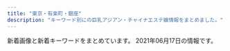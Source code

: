 ```yaml
---
title: "東京・有楽町・銀座"
description: "キーワード別にの巨乳アジアン・チャイナエステ嬢情報をまとめました。"
---
```


新着画像と新着キーワードをまとめています。
2021年06月17日の情報です。

<DmmAffiliateIns />
<KeywordTable
  shops={
    [
    {
        "url": "https://ningyocho-esthe.work/",
        "name": "Dream",
        "keywords": {
            "88": 1,
            "\u30bb\u30af\u30b7\u30fc": 3
        },
        "img_links": [
            "https://ningyocho-esthe.work/images/dream/staff/13.jpg",
            "https://ningyocho-esthe.work/images/dream/common/gallery_07.png",
            "https://ningyocho-esthe.work/images/dream/common/side_bnr_02.png",
            "https://ningyocho-esthe.work/images/dream/home/image_01.png",
            "https://ningyocho-esthe.work/images/dream/common/gallery_10.png",
            "https://ningyocho-esthe.work/images/dream/staff/\u30ca\u30ca.jpg",
            "https://ningyocho-esthe.work/images/dream/common/side_bnr_01.png",
            "https://ningyocho-esthe.work/images/dream/common/header_info.png",
            "https://ningyocho-esthe.work/images/dream/home/teaser.png",
            "https://ningyocho-esthe.work/images/dream/common/credit_01.png",
            "https://ningyocho-esthe.work/images/dream/staff/imgapp6.jpg",
            "https://ningyocho-esthe.work/images/dream/home/image_02.png",
            "https://ningyocho-esthe.work/images/dream/common/credit_02.png",
            "https://ningyocho-esthe.work/images/dream/common/credit_03.png",
            "https://ningyocho-esthe.work/images/dream/common/gallery_06.png",
            "https://ningyocho-esthe.work/images/dream/staff/3.jpg",
            "https://ningyocho-esthe.work/images/dream/common/gallery_01.png",
            "https://ningyocho-esthe.work/images/dream/staff/\u3042\u307f.jpg",
            "https://ningyocho-esthe.work/images/dream/common/gallery_02.png",
            "https://ningyocho-esthe.work/images/dream/staff/\u5929\u4f7f\u591c\u6708.jpeg",
            "https://ningyocho-esthe.work/images/dream/common/header_phone_pc.png",
            "https://ningyocho-esthe.work/images/dream/staff/imgapp_3.jpg",
            "https://ningyocho-esthe.work/images/dream/staff/1.jpg",
            "https://ningyocho-esthe.work/images/dream/staff/2.jpg",
            "https://ningyocho-esthe.work/images/dream/common/gallery_04.png",
            "https://ningyocho-esthe.work/images/dream/nvpuai2.jpeg",
            "https://ningyocho-esthe.work/images/dream/common/gallery_09.png",
            "https://ningyocho-esthe.work/images/dream/home/image_03.png",
            "https://ningyocho-esthe.work/images/dream/common/gallery_03.png",
            "https://ningyocho-esthe.work/images/dream/common/gallery_08.png",
            "https://ningyocho-esthe.work/images/dream/staff/imgapp_1.jpg",
            "https://ningyocho-esthe.work/images/dream/staff/ni.jpeg",
            "https://ningyocho-esthe.work/images/dream/common/gallery_05.png"
        ],
        "station": "\u4eba\u5f62\u753a\u99c5A1\u51fa\u53e3"
    },
    {
        "keywords": {},
        "station": "\u4eba\u5f62\u753a\u99c5A6",
        "url": "http://yume-sato.blue/",
        "name": "\u5922\u306e\u90f7",
        "img_links": [
            "http://yume-sato.blue/uploads//sites/18/2020/09/g5.jpg",
            "http://yume-sato.blue/uploads//sites/18/2021/04/1.jpg",
            "http://yume-sato.blue/uploads//sites/18/2020/09/g1.jpg",
            "http://yume-sato.blue/uploads//sites/18/2021/05/g3.jpg",
            "http://yume-sato.blue/uploads//sites/18/2020/09/pick.jpg",
            "http://yume-sato.blue/uploads//sites/18/2021/05/g3-150x150.jpg",
            "http://yume-sato.blue/uploads//sites/18/2020/09/top1-1.jpg",
            "http://yume-sato.blue/uploads//sites/18/2020/09/g6-150x150.jpg",
            "http://yume-sato.blue/uploads//sites/18/2020/12/gg.jpg",
            "http://yume-sato.blue/uploads//sites/18/2020/09/s_staff.png",
            "http://yume-sato.blue/uploads//sites/18/2020/09/mobile-1.jpg",
            "http://yume-sato.blue/uploads//sites/18/2020/09/g1-150x150.jpg",
            "http://yume-sato.blue/uploads//sites/18/2020/09/g2-150x150.jpg",
            "http://yume-sato.blue/uploads//sites/18/2020/09/g2.jpg",
            "http://yume-sato.blue/uploads//sites/18/2020/09/g4.jpg",
            "http://yume-sato.blue/uploads//sites/18/2021/06/g3.jpg",
            "http://yume-sato.blue/uploads//sites/18/2020/09/top.jpg",
            "http://yume-sato.blue/uploads//sites/18/2021/04/1-225x300.jpg",
            "http://yume-sato.blue/uploads//sites/18/2020/12/gg-150x150.jpg",
            "http://yume-sato.blue/uploads//sites/18/2020/09/g5-150x150.jpg",
            "http://yume-sato.blue/uploads//sites/18/2020/09/g6.jpg",
            "http://yume-sato.blue/uploads//sites/18/2021/06/g3-150x150.jpg",
            "http://yume-sato.blue/uploads//sites/18/2020/09/news.jpg",
            "http://yume-sato.blue/uploads//sites/18/2020/10/g2.jpg",
            "http://yume-sato.blue/uploads//sites/18/2020/09/g4-150x150.jpg"
        ]
    },
    {
        "keywords": {
            "87": 4,
            "86": 16,
            "85": 2
        },
        "url": "http://missyou-esthe.com/",
        "name": "Lotus\uff5e\u30ed\u30fc\u30bf\u30b9\uff5e",
        "station": "\u65b0\u5bcc\u753a\u99c53\u756a\u51fa\u53e3",
        "img_links": [
            "http://missyou-esthe.com/img/cg10.jpg",
            "http://missyou-esthe.com/img/cg11.jpg",
            "http://missyou-esthe.com/img/tt21.jpg",
            "http://missyou-esthe.com/img/cg14.jpg",
            "http://missyou-esthe.com/img/cg04.jpg",
            "http://missyou-esthe.com/img/f.jpg",
            "http://missyou-esthe.com/img/cg09.jpg",
            "http://missyou-esthe.com/img/t3.jpg",
            "http://missyou-esthe.com/img/cg06.jpg",
            "http://missyou-esthe.com/img/tt12.jpg",
            "http://missyou-esthe.com/img/cg07.jpg",
            "http://missyou-esthe.com/img/cg091.jpg",
            "http://missyou-esthe.com/img/tt1.jpg",
            "http://missyou-esthe.com/img/eve.jpg",
            "http://missyou-esthe.com/img/tt16.jpg",
            "http://missyou-esthe.com/img/tt19.jpg",
            "http://missyou-esthe.com/img/tt20.jpg",
            "http://missyou-esthe.com/img/tt11.jpg",
            "http://missyou-esthe.com/img/cg01.jpg",
            "http://missyou-esthe.com/img/cg02.jpg",
            "http://missyou-esthe.com/img/tt2.jpg",
            "http://missyou-esthe.com/img/mr1.jpg",
            "http://missyou-esthe.com/img/tt18.jpg",
            "http://missyou-esthe.com/img/cg13.jpg",
            "http://missyou-esthe.com/img/cg03.jpg",
            "http://missyou-esthe.com/img/f1.jpg",
            "http://missyou-esthe.com/img/tt14.jpg",
            "http://missyou-esthe.com/img/t2.jpg",
            "http://missyou-esthe.com/img/t1.jpg",
            "http://missyou-esthe.com/img/tt17.jpg",
            "http://missyou-esthe.com/img/cg05.jpg",
            "http://missyou-esthe.com/img/no.png",
            "http://missyou-esthe.com/img/tt4.jpg",
            "http://missyou-esthe.com/img/lin.jpg",
            "http://missyou-esthe.com/img/tt13.jpg",
            "http://missyou-esthe.com/img/tt15.jpg",
            "http://missyou-esthe.com/img/cg08.jpg"
        ]
    },
    {
        "url": "http://e-berry.work/index.html",
        "station": "\u6c34\u5929\u5bae\u524d\u99c56\u756a\u51fa\u53e3",
        "keywords": {},
        "img_links": [
            "http://e-berry.work/img/natumi1.jpg",
            "http://e-berry.work/sp/img/yoko1.jpg",
            "http://e-berry.work/images/9.jpg",
            "http://e-berry.work/sp/images/10.jpg",
            "http://e-berry.work/sp/img/ayumi1.jpg",
            "http://e-berry.work/sp/staff/yoko.jpg",
            "http://e-berry.work/images/ac1.jpg",
            "http://e-berry.work/images/rec1.jpg",
            "http://e-berry.work/sp/images/sys2.png",
            "http://e-berry.work/sp/img/nene1.jpg",
            "http://e-berry.work/images/interior_t.jpg",
            "http://e-berry.work/images/sys2.jpg",
            "http://e-berry.work/sp/images/sys1.png",
            "http://e-berry.work/img/hikari1.jpg",
            "http://e-berry.work/sp/staff/nene.jpg",
            "http://e-berry.work/sp/images/ac1.jpg",
            "http://e-berry.work/images/sm.jpg",
            "http://e-berry.work/images/newface.jpg",
            "http://e-berry.work/sp/images/newsb.png",
            "http://e-berry.work/sp/images/tel.png",
            "http://e-berry.work/sp/img/aya1.jpg",
            "http://e-berry.work/sp/img/rina1.jpg",
            "http://e-berry.work/sp/images/b1.jpg",
            "http://e-berry.work/images/news_t.jpg",
            "http://e-berry.work/sp/images/staff_t.png",
            "http://e-berry.work/sp/img/moka1.jpg",
            "http://e-berry.work/staff/hikari.jpg",
            "http://e-berry.work/images/b1.jpg",
            "http://e-berry.work/sp/images/sys3.png",
            "http://e-berry.work/images/rec2.jpg",
            "http://e-berry.work/staff/ai.jpg",
            "http://e-berry.work/img/rina1.jpg",
            "http://e-berry.work/sp/images/head.jpg",
            "http://e-berry.work/sp/img/ai1.jpg",
            "http://e-berry.work/sp/img/hikari1.jpg",
            "http://e-berry.work/images/int1.jpg",
            "http://e-berry.work/sp/staff/natumi.jpg",
            "http://e-berry.work/sp/img/natumi1.jpg",
            "http://e-berry.work/staff/ayumi.jpg",
            "http://e-berry.work/img/ayumi1.jpg",
            "http://e-berry.work/sp/images/int1.png",
            "http://e-berry.work/staff/aya.jpg",
            "http://e-berry.work/sp/images/topgirl.png",
            "http://e-berry.work/img/ai1.jpg",
            "http://e-berry.work/images/newsb.png",
            "http://e-berry.work/staff/natumi.jpg",
            "http://e-berry.work/sp/images/int2.png",
            "http://e-berry.work/sp/images/9.jpg",
            "http://e-berry.work/sp/staff/ayumi.jpg",
            "http://e-berry.work/images/concept.jpg",
            "http://e-berry.work/sp/staff/rina.jpg",
            "http://e-berry.work/img/nene1.jpg",
            "http://e-berry.work/sp/images/interior_t.png",
            "http://e-berry.work/img/moka1.jpg",
            "http://e-berry.work/sp/images/concept.jpg",
            "http://e-berry.work/staff/rina.jpg",
            "http://e-berry.work/sp/images/news.png",
            "http://e-berry.work/images/b2.jpg",
            "http://e-berry.work/img/yoko1.jpg",
            "http://e-berry.work/staff/haruka.jpg",
            "http://e-berry.work/sp/staff/aya.jpg",
            "http://e-berry.work/images/staff_t.jpg",
            "http://e-berry.work/images/sys1.jpg",
            "http://e-berry.work/sp/staff/haruka.jpg",
            "http://e-berry.work/staff/moka.jpg",
            "http://e-berry.work/sp/images/newface.png",
            "http://e-berry.work/sp/images/rec2.png",
            "http://e-berry.work/images/sys3.jpg",
            "http://e-berry.work/img/aya1.jpg",
            "http://e-berry.work/sp/staff/hikari.jpg",
            "http://e-berry.work/img/haruka1.jpg",
            "http://e-berry.work/images/head.jpg",
            "http://e-berry.work/sp/images/rec1.jpg",
            "http://e-berry.work/images/tgirl.jpg",
            "http://e-berry.work/staff/nene.jpg",
            "http://e-berry.work/sp/staff/ai.jpg",
            "http://e-berry.work/images/10.jpg",
            "http://e-berry.work/sp/images/footer.jpg",
            "http://e-berry.work/images/int2.jpg",
            "http://e-berry.work/sp/images/b2.jpg",
            "http://e-berry.work/sp/staff/moka.jpg",
            "http://e-berry.work/sp/img/haruka1.jpg",
            "http://e-berry.work/staff/yoko.jpg"
        ],
        "name": "\u30a2\u30ed\u30de\u30a2\u30ea\u30a2"
    },
    {
        "name": "\u3086\u3089\u308a\u9999",
        "img_links": [
            "http://yurarika.work/staff/mirai.jpg",
            "http://yurarika.work/staff/mika1.jpg",
            "http://yurarika.work/staff/rara.jpg",
            "http://yurarika.work/staff/rara1.jpg",
            "http://yurarika.work/staff/mika2.jpg",
            "http://yurarika.work/staff/mirai2.jpg",
            "http://yurarika.work/staff/mirai1.jpg",
            "http://yurarika.work/staff/aya2.jpg",
            "http://yurarika.work/staff/aya.jpg",
            "http://yurarika.work/staff/rara2.jpg",
            "http://yurarika.work/staff/mika.jpg",
            "http://yurarika.work/img/all/loader.png",
            "http://yurarika.work/staff/aya1.jpg"
        ],
        "keywords": {
            "88": 6,
            "C": 14,
            "D": 6,
            "85": 10,
            "86": 4
        },
        "station": "\u6c34\u5929\u5bae\u524d\u99c58\u756a\u51fa\u53e3",
        "url": "http://yurarika.work/"
    },
    {
        "station": "\u99ac\u55b0\u6a2a\u5c71\u99c5A2\u51fa\u53e3",
        "name": "Miss.9\uff5e\u30df\u30b9.\u30ad\u30e5\u30a6\uff5e",
        "img_links": [
            "http://esthe-aroma.com/images/cg09.jpg",
            "http://esthe-aroma.com/images/cg08.jpg",
            "http://esthe-aroma.com/images/cg06.jpg",
            "http://esthe-aroma.com/images/cg07.jpg",
            "http://esthe-aroma.com/images/icon_info.png",
            "http://esthe-aroma.com/images/cg13.jpg",
            "http://esthe-aroma.com/images/cg10.jpg",
            "http://esthe-aroma.com/images/icon_staff.png",
            "http://esthe-aroma.com/images/end-info.png",
            "http://esthe-aroma.com/images/cg01.jpg",
            "http://esthe-aroma.com/images/cg12.jpg",
            "http://esthe-aroma.com/images/mainImg_sub.jpg",
            "http://esthe-aroma.com/images/cg11.jpg",
            "http://esthe-aroma.com/images/photo03.jpg",
            "http://esthe-aroma.com/images/icon_tel.png",
            "http://esthe-aroma.com/images/cg05.jpg",
            "http://esthe-aroma.com/images/cg04.jpg",
            "http://esthe-aroma.com/images/photo01.jpg",
            "http://esthe-aroma.com/images/icon_top.png",
            "http://esthe-aroma.com/images/cg02.jpg",
            "http://esthe-aroma.com/images/photo02.jpg",
            "http://esthe-aroma.com/images/btn2.png",
            "http://esthe-aroma.com/images/cg03.jpg",
            "http://esthe-aroma.com/images/qrc.jpg",
            "http://esthe-aroma.com/images/icon_concept.png"
        ],
        "url": "http://esthe-aroma.com/",
        "keywords": {
            "E": 1,
            "D": 10,
            "C": 2,
            "86": 13
        }
    },
    {
        "img_links": [
            "http://sakura.relaxnabi.com/css/topleft02.png",
            "http://sakura.relaxnabi.com/css/staff/staff001.jpg",
            "http://sakura.relaxnabi.com/css/staff/staff002.jpg",
            "http://sakura.relaxnabi.com/css/nav/nav-001.png",
            "http://sakura.relaxnabi.com/css/nav/nav-002.png",
            "http://sakura.relaxnabi.com/css/staff/staff003.jpg",
            "http://sakura.relaxnabi.com/css/staff/staff005.jpg",
            "http://sakura.relaxnabi.com/css/staff/staff004.jpg",
            "http://sakura.relaxnabi.com/css/nav/nav-003.png",
            "http://sakura.relaxnabi.com/css/cam00001.png",
            "http://sakura.relaxnabi.com/css/nav/nav-005.png",
            "http://sakura.relaxnabi.com/css/topleft01.png",
            "http://sakura.relaxnabi.com/css/staff/staff18.jpg",
            "http://sakura.relaxnabi.com/css/nav/nav-004.png",
            "http://sakura.relaxnabi.com/css/nav/nav-006.png",
            "http://sakura.relaxnabi.com/css/topright02.jpg",
            "http://sakura.relaxnabi.com/css/tel03.png"
        ],
        "url": "http://sakura.relaxnabi.com/",
        "name": "\u685c\uff5e\u3055\u304f\u3089\uff5e",
        "station": "\u8305\u5834\u753a\u99c51\u756a\u51fa\u53e3",
        "keywords": {
            "C": 3,
            "87": 2,
            "89": 4,
            "D": 5
        }
    },
    {
        "url": "http://sweet-massage.work/",
        "keywords": {
            "C": 6,
            "E": 6,
            "85": 6,
            "D": 6,
            "86": 6,
            "88": 3,
            "89": 3
        },
        "name": "Sweet",
        "station": "\u8305\u5834\u753a\u99c53\u756a\u51fa\u53e3",
        "img_links": [
            "http://sweet-massage.work/img/st04.jpg",
            "http://sweet-massage.work/img/s2.jpg",
            "http://sweet-massage.work/img/s4.jpg",
            "http://sweet-massage.work/img/st05.jpg",
            "http://sweet-massage.work/sp/img/add.jpg",
            "http://sweet-massage.work/sp/img/st05.jpg",
            "http://sweet-massage.work/sp/img/st4.jpg",
            "http://sweet-massage.work/sp/img/pic.jpg",
            "http://sweet-massage.work/img/st01.jpg",
            "http://sweet-massage.work/img/sta4.jpg",
            "http://sweet-massage.work/sp/img/st1.jpg",
            "http://sweet-massage.work/sp/img/st01.jpg",
            "http://sweet-massage.work/sp/img/info.jpg",
            "http://sweet-massage.work/sp/img/botton.jpg",
            "http://sweet-massage.work/sp/img/st8.jpg",
            "http://sweet-massage.work/img/st4.jpg",
            "http://sweet-massage.work/sp/img/st08.jpg",
            "http://sweet-massage.work/img/sta1.jpg",
            "http://sweet-massage.work/sp/img/st02.jpg",
            "http://sweet-massage.work/sp/img/s4.jpg",
            "http://sweet-massage.work/sp/img/sys.jpg",
            "http://sweet-massage.work/sp/img/st005.jpg",
            "http://sweet-massage.work/sp/img/tel.jpg",
            "http://sweet-massage.work/img/mobile-1.png",
            "http://sweet-massage.work/sp/img/add2.jpg",
            "http://sweet-massage.work/sp/img/time.jpg",
            "http://sweet-massage.work/img/st2.jpg",
            "http://sweet-massage.work/img/s5.jpg",
            "http://sweet-massage.work/img/st005.jpg",
            "http://sweet-massage.work/sp/img/t-o.jpg",
            "http://sweet-massage.work/img/st02.jpg",
            "http://sweet-massage.work/sp/img/tit.jpg",
            "http://sweet-massage.work/img/s8.jpg",
            "http://sweet-massage.work/img/sta5.jpg",
            "http://sweet-massage.work/img/s1.jpg",
            "http://sweet-massage.work/img/st08.jpg",
            "http://sweet-massage.work/sp/img/t-a.jpg",
            "http://sweet-massage.work/sp/img/st2.jpg",
            "http://sweet-massage.work/img/sta8.jpg",
            "http://sweet-massage.work/img/st5.jpg",
            "http://sweet-massage.work/sp/img/st5.jpg",
            "http://sweet-massage.work/sp/img/st3.jpg",
            "http://sweet-massage.work/img/st8.jpg",
            "http://sweet-massage.work/sp/img/st04.jpg",
            "http://sweet-massage.work/sp/img/st03.jpg",
            "http://sweet-massage.work/sp/img/t-r.jpg",
            "http://sweet-massage.work/sp/img/t-s.jpg",
            "http://sweet-massage.work/img/st03.jpg",
            "http://sweet-massage.work/img/st3.jpg",
            "http://sweet-massage.work/img/sta3.jpg",
            "http://sweet-massage.work/sp/img/t-t.jpg",
            "http://sweet-massage.work/sp/img/s5.jpg",
            "http://sweet-massage.work/sp/img/s3.jpg",
            "http://sweet-massage.work/sp/img/s8.jpg",
            "http://sweet-massage.work/sp/img/pc.jpg",
            "http://sweet-massage.work/img/foot-body.jpg",
            "http://sweet-massage.work/img/m1.png",
            "http://sweet-massage.work/img/st1.jpg",
            "http://sweet-massage.work/img/s3.jpg",
            "http://sweet-massage.work/img/sta2.jpg"
        ]
    },
    {
        "keywords": {
            "D": 4,
            "89": 1,
            "87": 1,
            "E": 1,
            "C": 1
        },
        "img_links": [
            "https://est-tiara.info/staffPhoto/s20201016083614.jpg",
            "https://est-tiara.info/js/sliderLine/slide_prev.png",
            "https://est-tiara.info/staffPhoto/s20210304100121.jpg",
            "https://est-tiara.info/staffPhoto/b20210304095845.jpg",
            "https://est-tiara.info/images/gallery/r2.jpg",
            "https://est-tiara.info/staffPhoto/s20210304095623.jpg",
            "https://est-tiara.info/images/returnBtn.png",
            "https://est-tiara.info/uploadfiles/Image/campaignEstTiaraInfo.jpg",
            "https://est-tiara.info/images/gallery/r8.jpg",
            "https://est-tiara.info/staffPhoto/s20210304100038.jpg",
            "https://est-tiara.info/staffPhoto/b20210304100121.jpg",
            "https://est-tiara.info/staffPhoto/b20210304095623.jpg",
            "https://est-tiara.info/images/gallery/r4.jpg",
            "https://est-tiara.info/staffPhoto/b20210304100038.jpg",
            "https://est-tiara.info/staffPhoto/b20201016083614.jpg",
            "https://est-tiara.info/images/gallery/r6.jpg",
            "https://est-tiara.info/staffPhoto/s20210304095845.jpg",
            "https://est-tiara.info/js/sliderLine/slide_next.png",
            "https://est-tiara.info/staffPhoto/s20201016083828.jpg",
            "https://est-tiara.info/staffPhoto/b20210304095739.jpg",
            "https://est-tiara.info/images/gallery/r1.jpg",
            "https://est-tiara.info/images/gallery/r7.jpg",
            "https://est-tiara.info/staffPhoto/s20210304095739.jpg",
            "https://est-tiara.info/images/mobile.png",
            "https://est-tiara.info/staffPhoto/b20201016083828.jpg",
            "https://est-tiara.info/images/gallery/r3.jpg",
            "https://est-tiara.info/images/gallery/r5.jpg"
        ],
        "station": "\u6771\u9280\u5ea7\u99c5A7\u51fa\u53e3",
        "url": "https://est-tiara.info/",
        "name": "Tiara-\u30c6\u30a4\u30a2\u30e9-"
    },
    {
        "station": "\u4eba\u5f62\u753a\u99c5A1\u51fa\u53e3",
        "name": "COCOSIA",
        "url": "http://cocosia-massage.work/",
        "keywords": {
            "D": 8,
            "C": 22,
            "F": 5,
            "E": 2,
            "87": 2,
            "85": 16,
            "88": 5
        },
        "img_links": [
            "http://cocosia-massage.work/sp/img/p-3.jpg",
            "http://cocosia-massage.work/img/xmas.png",
            "http://cocosia-massage.work/sp/img/st1.jpg",
            "http://cocosia-massage.work/img/newf.jpg",
            "http://cocosia-massage.work/img/sta6.jpg",
            "http://cocosia-massage.work/img/st2.jpg",
            "http://cocosia-massage.work/img/st4.jpg",
            "http://cocosia-massage.work/sp/img/cam1.jpg",
            "http://cocosia-massage.work/sp/img/t-t2.jpg",
            "http://cocosia-massage.work/sp/img/p-6.jpg",
            "http://cocosia-massage.work/img/sta3.jpg",
            "http://cocosia-massage.work/img/sta4.jpg",
            "http://cocosia-massage.work/sp/img/cam4.jpg",
            "http://cocosia-massage.work/sp/img/t-r.jpg",
            "http://cocosia-massage.work/img/cncp.jpg",
            "http://cocosia-massage.work/img/st3.jpg",
            "http://cocosia-massage.work/img/sta5.jpg",
            "http://cocosia-massage.work/sp/img/cam3.jpg",
            "http://cocosia-massage.work/sp/img/t-s.jpg",
            "http://cocosia-massage.work/img/st5.jpg",
            "http://cocosia-massage.work/sp/img/st4.jpg",
            "http://cocosia-massage.work/sp/img/p-4.jpg",
            "http://cocosia-massage.work/img/head2.jpg",
            "http://cocosia-massage.work/sp/img/cam2.jpg",
            "http://cocosia-massage.work/sp/img/st5.jpg",
            "http://cocosia-massage.work/sp/img/info.jpg",
            "http://cocosia-massage.work/sp/img/pc.jpg",
            "http://cocosia-massage.work/sp/img/st3.jpg",
            "http://cocosia-massage.work/img/nos.jpg",
            "http://cocosia-massage.work/sp/img/t-t.jpg",
            "http://cocosia-massage.work/img/st6.jpg",
            "http://cocosia-massage.work/sp/img/st2.jpg",
            "http://cocosia-massage.work/sp/img/st6.jpg",
            "http://cocosia-massage.work/img/st1.jpg",
            "http://cocosia-massage.work/sp/img/rec.jpg",
            "http://cocosia-massage.work/img/sta2.jpg",
            "http://cocosia-massage.work/sp/img/p-5.jpg",
            "http://cocosia-massage.work/sp/img/qr.jpg",
            "http://cocosia-massage.work/img/acc.jpg",
            "http://cocosia-massage.work/img/r9.jpg",
            "http://cocosia-massage.work/img/news.jpg",
            "http://cocosia-massage.work/img/fla-2.jpg",
            "http://cocosia-massage.work/sp/img/botton.jpg",
            "http://cocosia-massage.work/img/conc.jpg",
            "http://cocosia-massage.work/sp/img/sys.jpg",
            "http://cocosia-massage.work/img/sta1.jpg",
            "http://cocosia-massage.work/sp/img/acc.jpg",
            "http://cocosia-massage.work/img/fla-1.jpg"
        ]
    },
    {
        "url": "http://luna-shine.info/",
        "keywords": {
            "82": 3,
            "89": 21,
            "88": 21,
            "87": 12,
            "\u30bb\u30af\u30b7\u30fc": 1,
            "D": 30,
            "84": 3,
            "85": 6,
            "F": 6,
            "\u80f8": 2,
            "E": 13,
            "C": 12,
            "G": 6,
            "81": 3,
            "86": 6
        },
        "station": "\u5c0f\u4f1d\u99ac\u753a\u99c53\u756a\u51fa\u53e3",
        "img_links": [
            "http://luna-shine.info/uploads/lunashine/2020/01/e5beaee4bfa1e59bbee78987_20190517131309.jpg",
            "http://luna-shine.info/uploads/lunashine/2013/05/p1020464_e589afe69cac.jpg",
            "http://luna-shine.info/uploads/lunashine/2013/01/room-10.jpg",
            "http://luna-shine.info/uploads/lunashine/2013/01/room-8.jpg",
            "http://luna-shine.info/uploads/lunashine/2014/06/image-15.jpeg",
            "http://luna-shine.info/uploads/lunashine/2013/11/e381afe3828be3818befbc92-1000x1333.jpg",
            "http://luna-shine.info/uploads/lunashine/2019/04/flash1.jpg",
            "http://luna-shine.info/uploads/lunashine/images/no-photo.jpg",
            "http://luna-shine.info/uploads/lunashine/2013/01/room-2.jpg",
            "http://luna-shine.info/uploads/lunashine/2014/06/9c1b42356edc1bb51d040e0a1783fa97.png",
            "http://luna-shine.info/uploads/lunashine/2013/03/img_0522_e589afe69cac-1000x1333.jpg",
            "http://luna-shine.info/uploads/lunashine/2012/12/mobile.jpg",
            "http://luna-shine.info/uploads/lunashine/2012/12/mailmaka.jpg",
            "http://luna-shine.info/uploads/lunashine/images/rq01.jpg",
            "http://luna-shine.info/uploads/lunashine/2013/10/e381bfe38286e3818d-5_e589afe69cac.jpg",
            "http://luna-shine.info/uploads/lunashine/2013/01/room-11.jpg",
            "http://luna-shine.info/uploads/lunashine/images/new_tit.jpg",
            "http://luna-shine.info/uploads/lunashine/2019/12/e5beaee4bfa1e59bbee78987_20191207154634.jpg",
            "http://luna-shine.info/uploads/lunashine/2017/04/22221.jpg",
            "http://luna-shine.info/uploads/lunashine/2019/03/e5beaee4bfa1e59bbee78987_201903161627476.jpg",
            "http://luna-shine.info/uploads/lunashine/images/rq03.jpg",
            "http://luna-shine.info/uploads/lunashine/2013/10/4_e589afe69cac.jpg",
            "http://luna-shine.info/uploads/lunashine/2013/01/room-1.jpg",
            "http://luna-shine.info/uploads/lunashine/2015/12/qqe59bbee7898720151214133747.jpg",
            "http://luna-shine.info/uploads/lunashine/2015/01/0.jpg",
            "http://luna-shine.info/uploads/lunashine/2016/12/img_4240.jpg",
            "http://luna-shine.info/uploads/lunashine/images/new_d.jpg",
            "http://luna-shine.info/uploads/lunashine/2015/09/1-12041z120344c1_e589afe69cac_e589afe69cac.jpg",
            "http://luna-shine.info/uploads/lunashine/2015/03/171f728230a16701d87b9e61ba70edf8.png",
            "http://luna-shine.info/uploads/lunashine/2013/01/room-6.jpg",
            "http://luna-shine.info/uploads/lunashine/2015/03/8dbe4d07b4f1258c30f14b30e60c1466.png",
            "http://luna-shine.info/uploads/lunashine/2014/05/naomi1-276x3583.jpg",
            "http://luna-shine.info/uploads/lunashine/2013/01/room-3.jpg",
            "http://luna-shine.info/uploads/lunashine/2013/10/e381bfe3818d2_e589afe69cac.jpg",
            "http://luna-shine.info/uploads/lunashine/2019/07/qqe59bbee78987201504181707251.jpg",
            "http://luna-shine.info/uploads/lunashine/2019/04/e5beaee4bfa1e59bbee78987_2019031616274791.jpg",
            "http://luna-shine.info/uploads/lunashine/2013/10/e38182e38286e381bf3_e589afe69cac.jpg",
            "http://luna-shine.info/uploads/lunashine/2019/04/bottom.jpg",
            "http://luna-shine.info/uploads/lunashine/2014/05/22.jpg",
            "http://luna-shine.info/uploads/lunashine/images/picup.png",
            "http://luna-shine.info/uploads/lunashine/2016/11/31.jpg",
            "http://luna-shine.info/uploads/lunashine/2019/04/e5beaee4bfa1e59bbee78987_201903161627478.jpg",
            "http://luna-shine.info/uploads/lunashine/2015/01/2_e589afe69cac.jpg",
            "http://luna-shine.info/uploads/lunashine/2013/01/room-7.jpg",
            "http://luna-shine.info/uploads/lunashine/2013/01/img_0370_e589afe69cac-276x368.jpg",
            "http://luna-shine.info/uploads/lunashine/2014/06/image-14.jpeg",
            "http://luna-shine.info/uploads/lunashine/2014/05/naomi1-276x3584.jpg",
            "http://luna-shine.info/uploads/lunashine/2015/04/1111_e589afe69cac.jpg",
            "http://luna-shine.info/uploads/lunashine/2013/01/qiu-1.jpg",
            "http://luna-shine.info/uploads/lunashine/2012/12/topview1.jpg",
            "http://luna-shine.info/uploads/lunashine/2019/04/e5beaee4bfa1e59bbee78987_201903161627475.jpg",
            "http://luna-shine.info/uploads/lunashine/2019/12/e5beaee4bfa1e59bbee78987_201912071546181.jpg",
            "http://luna-shine.info/uploads/lunashine/2013/01/img_0427_e589afe69cac-276x368.jpg",
            "http://luna-shine.info/uploads/lunashine/2017/03/saki1.jpg",
            "http://luna-shine.info/uploads/lunashine/2019/03/e5beaee4bfa1e59bbee78987_201903141535171.jpg",
            "http://luna-shine.info/uploads/lunashine/2015/01/11.jpg",
            "http://luna-shine.info/uploads/lunashine/2013/01/room-5.jpg",
            "http://luna-shine.info/uploads/lunashine/2012/12/topview0.jpg",
            "http://luna-shine.info/uploads/lunashine/2019/05/e5beaee4bfa1e59bbee78987_201905171313091.jpg",
            "http://luna-shine.info/uploads/lunashine/2014/04/image_e589afe69cac.png",
            "http://luna-shine.info/uploads/lunashine/2019/04/tel.jpg",
            "http://luna-shine.info/uploads/lunashine/2019/05/e5beaee4bfa1e59bbee78987_20190517131309.jpg",
            "http://luna-shine.info/uploads/lunashine/2018/05/2.jpg",
            "http://luna-shine.info/uploads/lunashine/2017/03/saki.jpg",
            "http://luna-shine.info/uploads/lunashine/2013/11/e381afe3828be3818b-1000x1333.jpg",
            "http://luna-shine.info/uploads/lunashine/2013/10/e381bfe382841_e589afe69cac.jpg",
            "http://luna-shine.info/uploads/lunashine/2013/01/room-9.jpg",
            "http://luna-shine.info/uploads/lunashine/2015/03/11111.jpg",
            "http://luna-shine.info/uploads/lunashine/2012/12/topview3.jpg",
            "http://luna-shine.info/uploads/lunashine/2015/04/1111_e589afe69cac1.jpg",
            "http://luna-shine.info/uploads/lunashine/2015/06/image1-266x4001.jpg",
            "http://luna-shine.info/uploads/lunashine/2012/12/topview4.jpg"
        ],
        "name": "\u30eb\u30ca\u30b7\u30e3\u30a4\u30f3"
    },
    {
        "url": "https://angel-love.tyo.cm/",
        "keywords": {
            "86": 6,
            "E": 6,
            "85": 12,
            "D": 24,
            "83": 6,
            "87": 6
        },
        "img_links": [
            "https://angel-love.tyo.cm/images/s_news.jpg",
            "https://angel-love.tyo.cm/images/room3.jpg",
            "https://angel-love.tyo.cm/images/news_bj3.jpg",
            "https://angel-love.tyo.cm/photos/sites/27/2021/06/2021061603034274.jpg",
            "https://angel-love.tyo.cm/images/s1.jpg",
            "https://angel-love.tyo.cm/images/top.jpg",
            "https://angel-love.tyo.cm/images/s_staff.png",
            "https://angel-love.tyo.cm/images/room1.jpg",
            "https://angel-love.tyo.cm/images/room4.jpg",
            "https://angel-love.tyo.cm/photos/sites/27/2021/06/2021061603040833.jpg",
            "https://angel-love.tyo.cm/photos/sites/27/2021/06/2021061603044938.jpg",
            "https://angel-love.tyo.cm/images/room2.jpg",
            "https://angel-love.tyo.cm/images/mobile.jpg",
            "https://angel-love.tyo.cm/photos/sites/27/2021/06/2021061603031939.jpg",
            "https://angel-love.tyo.cm/images/s3.jpg",
            "https://angel-love.tyo.cm/images/news_bj1.jpg",
            "https://angel-love.tyo.cm/images/info.jpg",
            "https://angel-love.tyo.cm/photos/sites/27/2021/06/2021061603025566.jpg"
        ],
        "name": "Angel Love",
        "station": "\u9280\u5ea7\u99c5A5\u51fa\u53e3"
    },
    {
        "url": "http://xn--vckg5a5c7c8c1czd.in.net/",
        "station": "\u65b0\u5bcc\u753a\u99c5",
        "img_links": [
            "http://xn--vckg5a5c7c8c1czd.in.net/images/an_2_05.jpg",
            "http://xn--vckg5a5c7c8c1czd.in.net/images/staff_images/top_small_1.jpg",
            "http://xn--vckg5a5c7c8c1czd.in.net/images/an_2_02.jpg",
            "http://xn--vckg5a5c7c8c1czd.in.net/images/an_1_06.jpg",
            "http://xn--vckg5a5c7c8c1czd.in.net/images/slider/slide1s.jpg",
            "http://xn--vckg5a5c7c8c1czd.in.net/images/slider/slide1.jpg",
            "http://xn--vckg5a5c7c8c1czd.in.net/images/staff_images/top_small_17.jpg",
            "http://xn--vckg5a5c7c8c1czd.in.net/images/an_2_03.jpg",
            "http://xn--vckg5a5c7c8c1czd.in.net/images/staff_images/cg14.jpg",
            "http://xn--vckg5a5c7c8c1czd.in.net/images/staff_images/top_small_5.jpg",
            "http://xn--vckg5a5c7c8c1czd.in.net/images/staff_images/top_small_16.jpg",
            "http://xn--vckg5a5c7c8c1czd.in.net/images/an_1_07.jpg",
            "http://xn--vckg5a5c7c8c1czd.in.net/images/slider/slide2s.jpg",
            "http://xn--vckg5a5c7c8c1czd.in.net/images/an_1_03.jpg",
            "http://xn--vckg5a5c7c8c1czd.in.net/images/an_1_04.jpg",
            "http://xn--vckg5a5c7c8c1czd.in.net/images/staff_images/top_small_14.jpg",
            "http://xn--vckg5a5c7c8c1czd.in.net/images/no.png",
            "http://xn--vckg5a5c7c8c1czd.in.net/images/staff_images/top_small_2.jpg",
            "http://xn--vckg5a5c7c8c1czd.in.net/images/index_01.jpg",
            "http://xn--vckg5a5c7c8c1czd.in.net/images/slider/slide2.jpg",
            "http://xn--vckg5a5c7c8c1czd.in.net/images/staff_images/cg17.jpg",
            "http://xn--vckg5a5c7c8c1czd.in.net/images/slider/slide3s.jpg",
            "http://xn--vckg5a5c7c8c1czd.in.net/images/staff_images/cg16.jpg",
            "http://xn--vckg5a5c7c8c1czd.in.net/images/an_1_02.jpg",
            "http://xn--vckg5a5c7c8c1czd.in.net/images/an_2_04.jpg",
            "http://xn--vckg5a5c7c8c1czd.in.net/images/QRcode.jpg",
            "http://xn--vckg5a5c7c8c1czd.in.net/images/slider/slide3.jpg",
            "http://xn--vckg5a5c7c8c1czd.in.net/images/staff_images/cg1.jpg",
            "http://xn--vckg5a5c7c8c1czd.in.net/images/an_2_06.jpg",
            "http://xn--vckg5a5c7c8c1czd.in.net/images/staff_images/cg5.jpg",
            "http://xn--vckg5a5c7c8c1czd.in.net/images/an_2_07.jpg",
            "http://xn--vckg5a5c7c8c1czd.in.net/images/staff_images/cg2.jpg"
        ],
        "keywords": {
            "86": 24,
            "E": 4,
            "D": 20
        },
        "name": "\u7652\u3057\u306e\u6d77"
    },
    {
        "name": "PRIME\u30fb\u30d7\u30e9\u30a4\u30e0",
        "img_links": [
            "http://prime-relax.work/sp/img/sys.jpg",
            "http://prime-relax.work/sp/img/p-9.jpg",
            "http://prime-relax.work/sp/img/sta7.jpg",
            "http://prime-relax.work/sp/img/t-a.jpg",
            "http://prime-relax.work/img/IMG_1667.jpg",
            "http://prime-relax.work/sp/img/add.jpg",
            "http://prime-relax.work/img/sta11.jpg",
            "http://prime-relax.work/sp/img/botton.jpg",
            "http://prime-relax.work/sp/img/time.jpg",
            "http://prime-relax.work/img/body-.jpg",
            "http://prime-relax.work/sp/img/cam.jpg",
            "http://prime-relax.work/img/sys.jpg",
            "http://prime-relax.work/img/st04.jpg",
            "http://prime-relax.work/img/IMG_1699.jpg",
            "http://prime-relax.work/img/sta8.jpg",
            "http://prime-relax.work/img/st7.jpg",
            "http://prime-relax.work/img/st07.jpg",
            "http://prime-relax.work/img/sta5.jpg",
            "http://prime-relax.work/sp/img/pc.jpg",
            "http://prime-relax.work/img/sta9.jpg",
            "http://prime-relax.work/sp/img/pic.jpg",
            "http://prime-relax.work/img/st5.jpg",
            "http://prime-relax.work/img/st9.jpg",
            "http://prime-relax.work/sp/img/sta13.jpg",
            "http://prime-relax.work/img/sta4.jpg",
            "http://prime-relax.work/sp/img/sta14.jpg",
            "http://prime-relax.work/sp/img/sta11.jpg",
            "http://prime-relax.work/img/sta12.jpg",
            "http://prime-relax.work/sp/img/t-t.jpg",
            "http://prime-relax.work/sp/img/sta4.jpg",
            "http://prime-relax.work/img/sta14.jpg",
            "http://prime-relax.work/img/sta7.jpg",
            "http://prime-relax.work/img/bottom.png",
            "http://prime-relax.work/sp/img/info.jpg",
            "http://prime-relax.work/sp/img/tel.jpg",
            "http://prime-relax.work/img/head.jpg",
            "http://prime-relax.work/sp/img/p-7.jpg",
            "http://prime-relax.work/img/st013.jpg",
            "http://prime-relax.work/sp/img/sta12.jpg",
            "http://prime-relax.work/img/IMG_1675.jpg",
            "http://prime-relax.work/sp/img/sta8.jpg",
            "http://prime-relax.work/img/st08.jpg",
            "http://prime-relax.work/img/link-.jpg",
            "http://prime-relax.work/img/st4.jpg",
            "http://prime-relax.work/sp/img/add3.jpg",
            "http://prime-relax.work/sp/img/add2.jpg",
            "http://prime-relax.work/img/st8.jpg",
            "http://prime-relax.work/sp/img/p-8.jpg",
            "http://prime-relax.work/sp/img/sta5.jpg",
            "http://prime-relax.work/img/sta13.jpg",
            "http://prime-relax.work/img/st12.jpg",
            "http://prime-relax.work/img/st11.jpg",
            "http://prime-relax.work/sp/img/t-r.jpg",
            "http://prime-relax.work/img/bottom-.png",
            "http://prime-relax.work/img/st13.jpg",
            "http://prime-relax.work/img/link20067.jpg",
            "http://prime-relax.work/sp/img/tit.jpg",
            "http://prime-relax.work/sp/img/t-o.jpg",
            "http://prime-relax.work/sp/img/t-s.jpg",
            "http://prime-relax.work/img/st14.jpg",
            "http://prime-relax.work/img/st014.jpg",
            "http://prime-relax.work/img/mo.png",
            "http://prime-relax.work/img/IMG_1709.jpg",
            "http://prime-relax.work/img/link300100.jpg",
            "http://prime-relax.work/img/link10033.jpg",
            "http://prime-relax.work/img/eve.jpg",
            "http://prime-relax.work/sp/img/sta9.jpg"
        ],
        "keywords": {
            "82": 1,
            "87": 4,
            "E": 1,
            "84": 5,
            "D": 10,
            "86": 7,
            "C": 7,
            "88": 1
        },
        "station": "\u99ac\u55b0\u753a\u99c51\u756a\u51fa\u53e3",
        "url": "http://prime-relax.work/"
    },
    {
        "url": "http://www.kayabatyo-massage.work/",
        "station": "\u8305\u5834\u753a\u99c511\u756a\u51fa\u53e3",
        "keywords": {},
        "name": "Angela",
        "img_links": [
            "http://www.kayabatyo-massage.work/images/recruit/point_03.png",
            "http://www.kayabatyo-massage.work/images/recruit/nagare_07.png",
            "http://www.kayabatyo-massage.work/images/mainvisual_02.jpg",
            "http://www.kayabatyo-massage.work/images/head_interior.jpg",
            "http://www.kayabatyo-massage.work/images/mainvisual_01_s.jpg",
            "http://www.kayabatyo-massage.work/staff/hinata.jpg",
            "http://www.kayabatyo-massage.work/images/recruit/nagare_03.jpg",
            "http://www.kayabatyo-massage.work/images/icon_ranking_01.png",
            "http://www.kayabatyo-massage.work/images/no_image.jpg",
            "http://www.kayabatyo-massage.work/images/recruit/nagare_02.jpg",
            "http://www.kayabatyo-massage.work/images/mainvisual_01.jpg",
            "http://www.kayabatyo-massage.work/images/recruit/point_07.png",
            "http://www.kayabatyo-massage.work/images/head_therapist.jpg",
            "http://www.kayabatyo-massage.work/staff/nanami.jpg",
            "http://www.kayabatyo-massage.work/images/recruit/point_04.png",
            "http://www.kayabatyo-massage.work/images/recruit/req_03.jpg",
            "http://www.kayabatyo-massage.work/images/recruit/nagare_05.png",
            "http://www.kayabatyo-massage.work/images/recruit/point_05.png",
            "http://www.kayabatyo-massage.work/images/recruit/point_09.png",
            "http://www.kayabatyo-massage.work/images/mainvisual_02_s.jpg",
            "http://www.kayabatyo-massage.work/images/sw_home.png",
            "http://www.kayabatyo-massage.work/images/recruit/nagare_06.png",
            "http://www.kayabatyo-massage.work/images/trigger.jpg",
            "http://www.kayabatyo-massage.work/images/icon_new.png",
            "http://www.kayabatyo-massage.work/images/recruit/point_06.png",
            "http://www.kayabatyo-massage.work/images/sw_tel.png",
            "http://www.kayabatyo-massage.work/images/icon_ranking_03.png",
            "http://www.kayabatyo-massage.work/images/icon_ranking_02.png",
            "http://www.kayabatyo-massage.work/images/recruit/point_08.png",
            "http://www.kayabatyo-massage.work/images/recruit/message_03.png",
            "http://www.kayabatyo-massage.work/images/recruit/sp_mainvisual.jpg",
            "http://www.kayabatyo-massage.work/staff/kaoru.jpg",
            "http://www.kayabatyo-massage.work/images/recruit/nagare_01.jpg"
        ]
    },
    {
        "name": "\u60a0",
        "station": "JR\u6771\u4eac\u99c5\u516b\u91cd\u6d32\u53e3",
        "keywords": {
            "85": 2,
            "C": 2,
            "E": 3,
            "89": 3
        },
        "img_links": [
            "http://koikst.xyz/_src/20886148/therapist-ito.jpg",
            "http://koikst.xyz/_src/20885809/www.cman.png",
            "http://koikst.xyz/_src/20886063/index_36.png",
            "http://koikst.xyz/_src/20886305/therapist-ito.jpg",
            "http://koikst.xyz/_src/20886066/slider2.png",
            "http://koikst.xyz/_src/20886092/therapist-ito.jpg",
            "http://koikst.xyz/_src/20886103/up.png",
            "http://koikst.xyz/_src/20886235/t02200330_0640096013249885015.jpg",
            "http://koikst.xyz/_src/20886111/_dsf0778_pp.jpg",
            "http://koikst.xyz/_src/20886005/wechatimg35.jpg",
            "http://koikst.xyz/_src/20886035/up.png",
            "http://koikst.xyz/_src/20886007/_k3_6020.jpg",
            "http://koikst.xyz/_src/51067440/wechatimg723.jpg",
            "http://koikst.xyz/_src/20885997/up.png",
            "http://koikst.xyz/_src/20991736/t02200330_0640096013249885015.jpg",
            "http://koikst.xyz/_src/20886061/index_34.png",
            "http://koikst.xyz/_src/20886010/img_3017.jpg",
            "http://koikst.xyz/_src/51067433/wechatimg726.jpg",
            "http://koikst.xyz/_src/20886062/index_35.png",
            "http://koikst.xyz/_src/20886287/9c88380aa0315ec9292225a3223d62d9.jpg",
            "http://koikst.xyz/_src/20886222/up.png",
            "http://koikst.xyz/_src/20885845/up.png",
            "http://koikst.xyz/_src/20886122/up.png",
            "http://koikst.xyz/_src/20886064/index_37.png",
            "http://koikst.xyz/_src/20886303/07958eda583eff2b24876adf03c0a434.jpg",
            "http://koikst.xyz/_src/20886229/_dsf0778_pp.jpg",
            "http://koikst.xyz/_src/20886308/t02200330_0640096013249885015.jpg",
            "http://koikst.xyz/_src/20886310/wechatimg405.jpg",
            "http://koikst.xyz/_src/20886231/_dsf0770_pp.jpg",
            "http://sunflower.jp.net/1.jpg",
            "http://sunflower.jp.net/5.jpg",
            "http://sunflower.jp.net/6.jpg",
            "http://koikst.xyz/_src/51067435/wechatimg725.jpg",
            "http://koikst.xyz/_src/20886058/sign.png",
            "http://koikst.xyz/_src/51067437/wechatimg724.jpg",
            "http://koikst.xyz/_src/20886233/906ab10dd05fdcaee1fa99bd6e5779ea.jpg",
            "http://sunflower.jp.net/2.jpg",
            "http://koikst.xyz/_src/20886211/07958eda583eff2b24876adf03c0a434.jpg",
            "http://koikst.xyz/_src/20885811/up.png",
            "http://koikst.xyz/_src/21089124/img20180325193504865361.png",
            "http://koikst.xyz/_src/20886300/media-20170919.jpg",
            "http://koikst.xyz/_src/20885836/sign.jpg",
            "http://koikst.xyz/_src/20886006/wechatimg36.jpg",
            "http://koikst.xyz/_src/20885828/up.png",
            "http://sunflower.jp.net/3.jpg",
            "http://koikst.xyz/_src/20886065/index_38.png",
            "http://koikst.xyz/_src/20886019/up.png",
            "http://koikst.xyz/_src/20886059/sign.png",
            "http://koikst.xyz/_src/20886060/index_33.png",
            "http://koikst.xyz/_src/20886283/img20170527114635169213.png",
            "http://koikst.xyz/_src/20886009/img_2917.jpg",
            "http://koikst.xyz/_src/20886008/_k3_6019.jpg"
        ],
        "url": "http://koikst.xyz/"
    },
    {
        "name": "\u7d05\u8449",
        "station": "\u516b\u4e01\u5800\u99c5A5\u53e3",
        "keywords": {
            "C": 9
        },
        "url": "http://arm-heal.com/",
        "img_links": [
            "http://arm-heal.com/pic/topimg2.png",
            "http://arm-heal.com/pic/topimg5.png",
            "http://arm-heal.com/pic/topimg1.png",
            "http://arm-heal.com/staff/yuki/01.jpg",
            "http://arm-heal.com/staff/aya/01.jpg",
            "http://arm-heal.com/staff/ai/01.jpg",
            "http://arm-heal.com/pic/head.jpg",
            "http://arm-heal.com/pic/topimg4.png",
            "http://arm-heal.com/staff/yuuyuu/01.jpg",
            "http://arm-heal.com/img/corona.png",
            "http://arm-heal.com/staff/miki/01.jpg",
            "http://arm-heal.com/img/ttl_rec.png",
            "http://arm-heal.com/i/files/homeimg.jpg",
            "http://arm-heal.com/img/att.png",
            "http://arm-heal.com/img/ttl_staff.jpg",
            "http://arm-heal.com/staff/mimi/01.jpg",
            "http://arm-heal.com/staff/miya/01.jpg",
            "http://arm-heal.com/pic/topimg3.png",
            "http://arm-heal.com/img/ttl_mobile.png"
        ]
    },
    {
        "keywords": {
            "E": 2,
            "C": 8,
            "D": 14
        },
        "url": "https://kayabacho-mensesthe.com/",
        "station": "\u8305\u5834\u753a\u99c52\u756a\u51fa\u53e3",
        "img_links": [
            "https://kayabacho-mensesthe.com/images/mensesthe.jpg",
            "https://kayabacho-mensesthe.com/wp/wp-content/uploads/2021/05/yuki-s-150x150.jpg",
            "https://kayabacho-mensesthe.com/staff/nao-s1.jpg",
            "https://kayabacho-mensesthe.com/staff/ayaka-s1.jpg",
            "https://kayabacho-mensesthe.com/staff/urara-s1.jpg",
            "https://kayabacho-mensesthe.com/room/room-l2.jpg",
            "https://kayabacho-mensesthe.com/room/room-l8.jpg",
            "https://kayabacho-mensesthe.com/wp/wp-content/uploads/2019/11/mitsuki-e1574244365134.jpg",
            "https://kayabacho-mensesthe.com/room/room-l5.jpg",
            "https://kayabacho-mensesthe.com/wp/wp-content/uploads/2019/12/mitsuki.jpg",
            "https://kayabacho-mensesthe.com/wp/wp-content/uploads/2020/08/ayaka-1-200x300.jpg",
            "https://kayabacho-mensesthe.com/images/footer-r.png",
            "https://kayabacho-mensesthe.com/wp/wp-content/uploads/2020/08/ayaka-1.jpg",
            "https://kayabacho-mensesthe.com/room/room-l4.jpg",
            "https://kayabacho-mensesthe.com/staff/rin-s1.jpg",
            "https://kayabacho-mensesthe.com/icon/facebook.png",
            "https://kayabacho-mensesthe.com/images/main1.jpg",
            "https://kayabacho-mensesthe.com/staff/misaki-s1.jpg",
            "https://kayabacho-mensesthe.com/room/room-l3.jpg",
            "https://kayabacho-mensesthe.com/wp/wp-content/uploads/2020/11/urara3.jpg",
            "https://kayabacho-mensesthe.com/images/main4.jpg",
            "https://kayabacho-mensesthe.com/wp/wp-content/uploads/2021/01/yuna.jpg",
            "https://kayabacho-mensesthe.com/staff/emi-s1.jpg",
            "https://kayabacho-mensesthe.com/staff/miyu-s1.jpg",
            "https://kayabacho-mensesthe.com/images/top2.jpg",
            "https://kayabacho-mensesthe.com/wp/wp-content/uploads/2019/09/koko-1.jpg",
            "https://kayabacho-mensesthe.com/room/room-l7.jpg",
            "https://kayabacho-mensesthe.com/staff/yuki-s.jpg",
            "https://kayabacho-mensesthe.com/images/footer-l.png",
            "https://kayabacho-mensesthe.com/images/flower.png",
            "https://kayabacho-mensesthe.com/images/top3.jpg",
            "https://kayabacho-mensesthe.com/icon/yelp.png",
            "https://kayabacho-mensesthe.com/wp/wp-content/uploads/2020/10/aki-s1-150x150.jpg",
            "https://kayabacho-mensesthe.com/images/top1.jpg",
            "https://kayabacho-mensesthe.com/images/main3.jpg",
            "https://kayabacho-mensesthe.com/wp/wp-content/uploads/2019/12/misaki.jpg",
            "https://kayabacho-mensesthe.com/staff/mitsuki-s1.jpg",
            "https://kayabacho-mensesthe.com/wp/wp-content/uploads/2019/12/IMG_8988.jpg",
            "https://kayabacho-mensesthe.com/staff/yuna-s1.jpg",
            "https://kayabacho-mensesthe.com/icon/twitter.png",
            "https://kayabacho-mensesthe.com/wp/wp-content/uploads/2020/02/miyu.jpg",
            "https://kayabacho-mensesthe.com/room/room-l6.jpg",
            "https://kayabacho-mensesthe.com/wp/wp-content/uploads/2019/12/emi.jpg",
            "https://kayabacho-mensesthe.com/link/mens-esthe.png",
            "https://kayabacho-mensesthe.com/wp/wp-content/uploads/2021/05/yuki-l.jpg",
            "https://kayabacho-mensesthe.com/room/room-l1.jpg",
            "https://kayabacho-mensesthe.com/images/main2.jpg",
            "https://kayabacho-mensesthe.com/images/clear.png",
            "https://kayabacho-mensesthe.com/icon/line.png",
            "https://kayabacho-mensesthe.com/wp/wp-content/uploads/2020/03/IMG_1740-225x300.jpg"
        ],
        "name": "Spa Ananda"
    },
    {
        "keywords": {
            "92": 12,
            "85": 24,
            "87": 24,
            "90": 48,
            "C": 47,
            "E": 24,
            "D": 24,
            "83": 47
        },
        "name": "LUCKY \uff5e\u30e9\u30c3\u30ad\u30fc\uff5e",
        "url": "http://lucky.geo.jp/",
        "station": "\u5c0f\u4f1d\u99ac\u753a\u99c51\u756a\u51fa\u53e3",
        "img_links": [
            "http://lucky.geo.jp/dozdLZQPkhPUwC2.png",
            "http://lucky.geo.jp/2/uploadimg/1610946975.jpeg",
            "http://lucky.geo.jp/2/uploadimg/1593756884.jpg",
            "https://LUCKY.pwchp.com/images/vis_theptframe.png",
            "http://lucky.geo.jp/2/uploadimg/1619245065.jpeg",
            "http://lucky.geo.jp/int1.png",
            "http://lucky.geo.jp/2/uploadimg/1615487001.jpeg",
            "http://lucky.geo.jp/2/uploadimg/1596225793.jpg",
            "http://lucky.geo.jp/vis_theptframe.png",
            "http://lucky.geo.jp/2/uploadimg/1565558725.jpg",
            "http://lucky.geo.jp/2/uploadimg/1597029716.jpg",
            "http://lucky.geo.jp/2/uploadimg/1593756798.jpg",
            "http://lucky.geo.jp/2/uploadimg/1613285139.jpeg",
            "http://lucky.geo.jp/2/uploadimg/1574764277.jpg",
            "http://lucky.geo.jp/2/uploadimg/1610000464.jpeg",
            "http://lucky.geo.jp/2/uploadimg/1589888939.jpg"
        ]
    },
    {
        "img_links": [
            "http://tokyo-relaxtime.asia/img/cast/yuka-04.jpg",
            "http://tokyo-relaxtime.asia/img/slick/st-5.jpg",
            "http://tokyo-relaxtime.asia/img/slick/st-3.jpg",
            "http://tokyo-relaxtime.asia/img/cast/yuka-02.jpg",
            "http://tokyo-relaxtime.asia/img/cast/miki-01.jpg",
            "http://tokyo-relaxtime.asia/img/cast/yuka-03.jpg",
            "http://tokyo-relaxtime.asia/img/cast/ai-01.jpg",
            "http://tokyo-relaxtime.asia/img/cast/alice-01.jpg",
            "http://tokyo-relaxtime.asia/img/interior/corridor-1.jpg",
            "http://tokyo-relaxtime.asia/img/cast/ai-04.jpg",
            "http://tokyo-relaxtime.asia/img/cast/yuka-01.jpg",
            "http://tokyo-relaxtime.asia/img/cast/alice-04.jpg",
            "http://tokyo-relaxtime.asia/img/cast/momo-01.jpg",
            "http://tokyo-relaxtime.asia/img/cast/momo-02.jpg",
            "http://tokyo-relaxtime.asia/img/slick/st-6.jpg",
            "http://tokyo-relaxtime.asia/img/interior/lobby-1.jpg",
            "http://tokyo-relaxtime.asia/img/cast/momo-03.jpg",
            "http://tokyo-relaxtime.asia/img/cast/ai-03.jpg",
            "http://tokyo-relaxtime.asia/img/cast/miki-02.jpg",
            "http://tokyo-relaxtime.asia/img/cast/ai-02.jpg",
            "http://tokyo-relaxtime.asia/img/tw_mark.png",
            "http://tokyo-relaxtime.asia/img/cast/miki-04.jpg",
            "http://tokyo-relaxtime.asia/img/cast/alice-03.jpg",
            "http://tokyo-relaxtime.asia/img/slick/st-1.jpg",
            "http://tokyo-relaxtime.asia/img/cast/momo-04.jpg",
            "http://tokyo-relaxtime.asia/img/slick/st-4.jpg",
            "http://tokyo-relaxtime.asia/img/cast/miki-03.jpg",
            "http://tokyo-relaxtime.asia/img/cast/alice-02.jpg"
        ],
        "name": "Evergrace-\u30a8\u30d0\u30fc\u30b0\u30ec\u30fc\u30b9-",
        "station": "\u6771\u65e5\u672c\u6a4b\u99c5A2\u51fa\u53e3",
        "keywords": {},
        "url": "http://tokyo-relaxtime.asia/"
    },
    {
        "name": "COMODO -\u30b3\u30e2\u30c9-",
        "station": "\u99ac\u55b0\u6a2a\u5c71\u99c5A2\u51fa\u53e3",
        "keywords": {
            "87": 8,
            "E": 1,
            "90": 1,
            "D": 9,
            "85": 2,
            "C": 1,
            "88": 1
        },
        "url": "http://www.comodo.relaxjp.info/",
        "img_links": [
            "http://www.comodo.relaxjp.info/files/015.jpg",
            "http://www.comodo.relaxjp.info/files/014-03.jpg",
            "http://www.comodo.relaxjp.info/files/007-03.jpg",
            "http://www.comodo.relaxjp.info/files/010-03.jpg",
            "http://www.comodo.relaxjp.info/files/012.jpg",
            "http://www.comodo.relaxjp.info/images/s_link.jpg",
            "http://www.comodo.relaxjp.info/files/001-03.jpg",
            "http://www.comodo.relaxjp.info/files/007-02.jpg",
            "http://www.comodo.relaxjp.info/files/010-02.jpg",
            "http://www.comodo.relaxjp.info/files/014.jpg",
            "http://www.comodo.relaxjp.info/files/001-02.jpg",
            "http://www.comodo.relaxjp.info/files/005.jpg",
            "http://www.comodo.relaxjp.info/images/hua.jpg",
            "http://www.comodo.relaxjp.info/files/011-02.jpg",
            "http://www.comodo.relaxjp.info/files/015-03.jpg",
            "http://www.comodo.relaxjp.info/files/002-03.jpg",
            "http://www.comodo.relaxjp.info/files/016-02.jpg",
            "http://www.comodo.relaxjp.info/files/013-03.jpg",
            "http://www.comodo.relaxjp.info/images/s_news.jpg",
            "http://www.comodo.relaxjp.info/files/003.jpg",
            "http://www.comodo.relaxjp.info/files/003-03.jpg",
            "http://www.comodo.relaxjp.info/images/top.png",
            "http://www.comodo.relaxjp.info/files/003-02.jpg",
            "http://www.comodo.relaxjp.info/files/005-02.jpg",
            "http://www.comodo.relaxjp.info/images/s_staff.jpg",
            "http://www.comodo.relaxjp.info/files/013-02.jpg",
            "http://www.comodo.relaxjp.info/files/014-02.jpg",
            "http://www.comodo.relaxjp.info/images/bj3.jpg",
            "http://www.comodo.relaxjp.info/files/012-03.jpg",
            "http://www.comodo.relaxjp.info/files/011-03.jpg",
            "http://www.comodo.relaxjp.info/files/002-02.jpg",
            "http://www.comodo.relaxjp.info/files/016.jpg",
            "http://www.comodo.relaxjp.info/files/011.jpg",
            "http://www.comodo.relaxjp.info/images/s_info.jpg",
            "http://www.comodo.relaxjp.info/files/010.jpg",
            "http://www.comodo.relaxjp.info/files/001.jpg",
            "http://www.comodo.relaxjp.info/images/bj1.jpg",
            "http://www.comodo.relaxjp.info/files/007.jpg",
            "http://www.comodo.relaxjp.info/files/012-02.jpg",
            "http://www.comodo.relaxjp.info/files/016-03.jpg",
            "http://www.comodo.relaxjp.info/files/013.jpg",
            "http://www.comodo.relaxjp.info/files/015-02.jpg",
            "http://www.comodo.relaxjp.info/files/002.jpg",
            "http://www.comodo.relaxjp.info/files/005-03.jpg"
        ]
    },
    {
        "keywords": {
            "F": 2,
            "86": 4,
            "C": 34
        },
        "station": "JR\u65b0\u65e5\u672c\u6a4b\u99c56\u756a\u51fa\u53e3",
        "img_links": [
            "https://melodyspa.tokyo/images/share/pagetop.png",
            "https://melodyspa.tokyo/images/st/you.jpg",
            "https://melodyspa.tokyo/images/topimage/topimage.jpg",
            "https://melodyspa.tokyo/images/st/miho.jpg",
            "https://melodyspa.tokyo/images/st/rara2.jpg",
            "https://melodyspa.tokyo/images/st/ringo.jpg",
            "https://melodyspa.tokyo/images/st/yuna2.jpg",
            "https://melodyspa.tokyo/images/st/mina2.jpg",
            "https://melodyspa.tokyo/images/st/you3.jpg",
            "https://melodyspa.tokyo/images/st/yuri.jpg",
            "https://melodyspa.tokyo/images/st/yuna1.jpg",
            "https://melodyspa.tokyo/images/st/yui.jpg",
            "https://melodyspa.tokyo/images/st/risa.jpg",
            "https://melodyspa.tokyo/images/st/you2.jpg",
            "https://melodyspa.tokyo/images/st/yuna.jpg",
            "https://melodyspa.tokyo/images/st/mina.jpg",
            "https://melodyspa.tokyo/images/st/st_.jpg"
        ],
        "name": "Melody Spa -\u30e1\u30ed\u30c7\u30a3 \u30b9\u30d1-",
        "url": "https://melodyspa.tokyo/"
    },
    {
        "img_links": [],
        "station": "\u8305\u5834\u753a\u99c510\u756a\u51fa\u53e3",
        "name": "\u6975\u4e0a\u30e1\u30f3\u30ba\u30a2\u30ed\u30de\u65e5\u672c\u6a4b",
        "url": "https://aroma.tyo.cm/",
        "keywords": {}
    },
    {
        "url": "http://s-este.net/",
        "keywords": {},
        "name": "\u30e9\u30d5\u30a3\u30fc\u30eb",
        "station": "\u65b0\u65e5\u672c\u6a4b\u99c55\u756a\u51fa\u53e3",
        "img_links": []
    },
    {
        "img_links": [
            "http://toukasui.jpn.mn/photos/sites/49/2019/02/2019021519245846.jpg",
            "http://toukasui.jpn.mn/photos/sites/49/2019/03/2019030615101559.jpg",
            "http://toukasui.jpn.mn/photos/sites/49/2018/11/2018110702420266.jpg",
            "http://toukasui.jpn.mn/images/room2.jpg",
            "http://toukasui.jpn.mn/images/s_staff.png",
            "http://toukasui.jpn.mn/photos/sites/49/2019/02/2019020710305082.jpg",
            "http://toukasui.jpn.mn/photos/sites/49/2019/08/2019081010463794.jpg",
            "http://toukasui.jpn.mn/images/top.jpg",
            "http://toukasui.jpn.mn/photos/sites/49/2018/12/2018121411170742.jpg",
            "http://toukasui.jpn.mn/images/room1.jpg",
            "http://toukasui.jpn.mn/images/news.jpg",
            "http://toukasui.jpn.mn/images/room3.jpg",
            "http://toukasui.jpn.mn/photos/sites/49/2021/04/2021041715313779.jpg",
            "http://toukasui.jpn.mn/photos/sites/49/2021/05/2021052012504273.jpg",
            "http://toukasui.jpn.mn/images/mobile.jpg",
            "http://toukasui.jpn.mn/images/room4.jpg",
            "http://toukasui.jpn.mn/images/face.jpg",
            "http://toukasui.jpn.mn/photos/sites/49/2019/09/2019091616543823.jpg",
            "http://toukasui.jpn.mn/images/pick.jpg",
            "http://toukasui.jpn.mn/photos/sites/49/2020/09/202009151644200.jpg",
            "http://toukasui.jpn.mn/photos/sites/49/2019/11/2019111002374421.jpg"
        ],
        "name": "\u6843\u82b1\u6c34*\u3068\u3046\u304b\u3059\u3044",
        "station": "\u6771\u9280\u5ea7\u99c55\u756a\u51fa\u53e3",
        "keywords": {
            "D": 7,
            "F": 1,
            "87": 3,
            "85": 1,
            "88": 1,
            "86": 5,
            "E": 3,
            "89": 1
        },
        "url": "http://toukasui.jpn.mn/"
    },
    {
        "station": "\u65b0\u5bcc\u753a\u99c53\u756a\u51fa\u53e3",
        "img_links": [
            "http://www.hitomebore.esjp.info/files/002.jpg",
            "http://www.hitomebore.esjp.info/files/016.jpg",
            "http://www.hitomebore.esjp.info/files/014.jpg",
            "http://www.hitomebore.esjp.info/files/013.jpg",
            "http://www.hitomebore.esjp.info/files/011.jpg",
            "http://www.hitomebore.esjp.info/images/mainImg2.jpg",
            "http://www.hitomebore.esjp.info/images/m2.jpg",
            "http://www.hitomebore.esjp.info/images/m1.jpg",
            "http://www.hitomebore.esjp.info/images/m4.jpg",
            "http://www.hitomebore.esjp.info/files/008.jpg",
            "http://www.hitomebore.esjp.info/images/btn2.png",
            "http://www.hitomebore.esjp.info/images/m3.jpg",
            "http://www.hitomebore.esjp.info/files/015.jpg",
            "http://www.hitomebore.esjp.info/files/012.jpg",
            "http://www.hitomebore.esjp.info/images/mainImg_sub.jpg",
            "http://www.hitomebore.esjp.info/files/009.jpg",
            "http://www.hitomebore.esjp.info/files/010.jpg",
            "http://www.hitomebore.esjp.info/files/007.jpg"
        ],
        "keywords": {
            "88": 3,
            "C": 6,
            "D": 27,
            "85": 6,
            "87": 6,
            "86": 18
        },
        "url": "http://www.hitomebore.esjp.info/",
        "name": "\u3072\u3068\u3081\u307c\u308c"
    }
]
}
/>
<DmmAffiliateScript />
